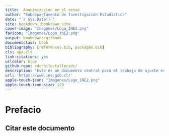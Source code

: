 ```yaml
--- 
title:  Anonimizacion en el censo
author: "Subdepartamento de Investigación Estadística"
date: "`r Sys.Date()`"
site: bookdown::bookdown_site
cover-image: "Imagenes/Logo_INE2.png"
favicon: "Imagenes/Logo_INE2.png"
output: bookdown::gitbook
documentclass: book
bibliography: [references.bib, packages.bib]
cls: apa.cls
link-citations: yes
urlcolor: blue
github-repo: sdcchile/tallersdc/
description: "Este es un documento central para el trabajo de ajuste estacional en el Instituto Nacional de Estadísticas de Chile."
url: 'https://www.ine.gob.cl/'
apple-touch-icon: "Imagenes/Logo_INE2.png"
apple-touch-icon-size: 120
---
```





# Prefacio
 

## Citar este documento

